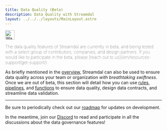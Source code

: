 ```yaml
---
title: Data Quality (Beta)
description: Data Quality with Streamdal
layout: ../../../layouts/MainLayout.astro
---
```



<Notification type="warning">
  <img src={warning} alt="Warning" width="30px" height="30px" />
  <p style="font-weight: lighter;">The data quality features of Streamdal 
  are currently in beta, and being tested with a select group of contributors, 
  companies, and design partners. If you would like to participate in the beta, 
  please 
  [reach out to us](/en/resources-support/get-support/).</p>
</Notification>

As briefly mentioned in the [overview](/en/data-governance/overview), Streamdal 
can also be used to ensure data quality across your team or organization _with 
breathtaking swiftness_. Once we are out of beta, this section will detail how 
you can use [rules](/en/resources-support/glossary/#step--rule), 
[pipelines](/en/resources-support/glossary/#pipeline), and 
[functions](/en/resources-support/glossary/#wasm) to ensure data quality, 
design data contracts, and streamline data validation.

---

Be sure to periodically check out our 
[roadmap](/en/resources-support/roadmap) for updates on 
development.

In the meantime, join our [Discord](https://discord.gg/dDuzmS58sb) to read and 
participate in all the discussions about the data governance features!